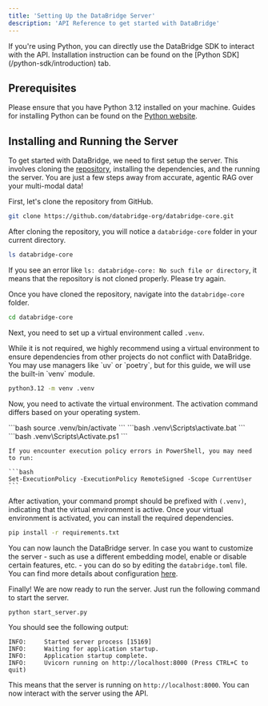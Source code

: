 ```yaml
---
title: 'Setting Up the DataBridge Server'
description: 'API Reference to get started with DataBridge'
---
```


<Note>
If you're using Python, you can directly use the DataBridge SDK to interact with the API. Installation instruction can be found on the [Python SDK](/python-sdk/introduction) tab.
</Note>

## Prerequisites

Please ensure that you have Python 3.12 installed on your machine. Guides for installing Python can be found on the [Python website](https://www.python.org/downloads/release/python-3129/). 

## Installing and Running the Server

To get started with DataBridge, we need to first setup the server. This involves cloning the [repository](https://github.com/databridge-org/databridge-core/), installing the dependencies, and the running the server. You are just a few steps away from accurate, agentic RAG over your multi-modal data!

First, let's clone the repository from GitHub.

```bash
git clone https://github.com/databridge-org/databridge-core.git
```

After cloning the repository, you will notice a `databridge-core` folder in your current directory.

```bash
ls databridge-core
```

If you see an error like `ls: databridge-core: No such file or directory`, it means that the repository is not cloned properly. Please try again.

Once you have cloned the repository, navigate into the `databridge-core` folder.

```bash
cd databridge-core
```

Next, you need to set up a virtual environment called `.venv`.

<Note>
While it is not required, we highly recommend using a virtual environment to ensure dependencies from other projects do not conflict with DataBridge. You may use managers like `uv` or `poetry`, but for this guide, we will use the built-in `venv` module.
</Note>

```bash
python3.12 -m venv .venv
```

Now, you need to activate the virtual environment. The activation command differs based on your operating system.

<Tabs>
  <Tab title="Linux/macOS">
    ```bash
    source .venv/bin/activate
    ```    
  </Tab>
  <Tab title="Windows (Command Prompt)">
    ```bash
    .venv\Scripts\activate.bat
    ```
  </Tab>
  <Tab title="Windows (PowerShell)">
    ```bash
    .venv\Scripts\Activate.ps1
    ```

    If you encounter execution policy errors in PowerShell, you may need to run:

    ```bash
    Set-ExecutionPolicy -ExecutionPolicy RemoteSigned -Scope CurrentUser
    ```
  </Tab>
</Tabs>

After activation, your command prompt should be prefixed with `(.venv)`, indicating that the virtual environment is active. Once your virtual environment is activated, you can install the required dependencies.

```bash
pip install -r requirements.txt
```

You can now launch the DataBridge server. In case you want to customize the server - such as use a different embedding model, enable or disable certain features, etc. - you can do so by editing the `databridge.toml` file. You can find more details about configuration [here](/api-reference/configuration).

Finally! We are now ready to run the server. Just run the following command to start the server.

```bash
python start_server.py
```

You should see the following output:

```
INFO:     Started server process [15169]
INFO:     Waiting for application startup.
INFO:     Application startup complete.
INFO:     Uvicorn running on http://localhost:8000 (Press CTRL+C to quit)
```

This means that the server is running on `http://localhost:8000`. You can now interact with the server using the API.




